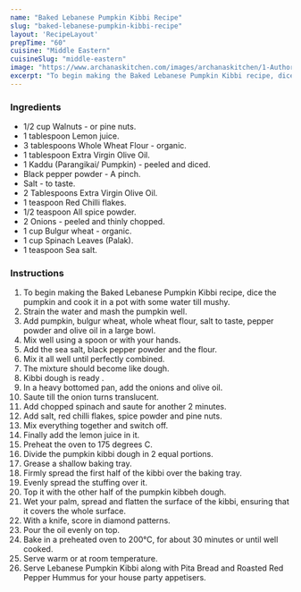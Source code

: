 ---
name: "Baked Lebanese Pumpkin Kibbi Recipe"
slug: "baked-lebanese-pumpkin-kibbi-recipe"
layout: 'RecipeLayout'
prepTime: "60"
cuisine: "Middle Eastern"
cuisineSlug: "middle-eastern"
image: "https://www.archanaskitchen.com/images/archanaskitchen/1-Author/Smitha-Kalluraya/Lebanese_Pumpkin_Kibbi_Baked.jpg"
excerpt: "To begin making the Baked Lebanese Pumpkin Kibbi recipe, dice the pumpkin and cook it in a pot with some water till mushy"
---

### Ingredients

- 1/2 cup Walnuts - or pine nuts.
- 1 tablespoon Lemon juice.
- 3 tablespoons Whole Wheat Flour - organic.
- 1 tablespoon Extra Virgin Olive Oil.
- 1 Kaddu (Parangikai/ Pumpkin) - peeled and diced.
- Black pepper powder - A pinch.
- Salt - to taste.
- 2 Tablespoons Extra Virgin Olive Oil.
- 1 teaspoon Red Chilli flakes.
- 1/2 teaspoon All spice powder.
- 2 Onions - peeled and thinly chopped.
- 1 cup Bulgur wheat - organic.
- 1 cup Spinach Leaves (Palak).
- 1 teaspoon Sea salt.

### Instructions

1. To begin making the Baked Lebanese Pumpkin Kibbi recipe, dice the pumpkin and cook it in a pot with some water till mushy.
1. Strain the water and mash the pumpkin well.
1. Add pumpkin, bulgur wheat, whole wheat flour, salt to taste, pepper powder and olive oil in a large bowl.
1. Mix well using a spoon or with your hands.
1. Add the sea salt, black pepper powder and the flour.
1. Mix it all well until perfectly combined.
1. The mixture should become like dough.
1. Kibbi dough is ready .
1. In a heavy bottomed pan, add the onions and olive oil.
1. Saute till the onion turns translucent.
1. Add chopped spinach and saute for another 2 minutes.
1. Add salt, red chilli flakes, spice powder and pine nuts.
1. Mix everything together and switch off.
1. Finally add the lemon juice in it.
1. Preheat the oven to 175 degrees C.
1. Divide the pumpkin kibbi dough in 2 equal portions.
1. Grease a shallow baking tray.
1. Firmly spread the first half of the kibbi over the baking tray.
1. Evenly spread the stuffing over it.
1. Top it with the other half of the pumpkin kibbeh dough.
1. Wet your palm, spread and flatten the surface of the kibbi, ensuring that it covers the whole surface.
1. With a knife, score in diamond patterns.
1. Pour the oil evenly on top.
1. Bake in a preheated oven to 200°C, for about 30 minutes or until well cooked.
1. Serve warm or at room temperature.
1. Serve Lebanese Pumpkin Kibbi along with Pita Bread and Roasted Red Pepper Hummus for your house party appetisers.
